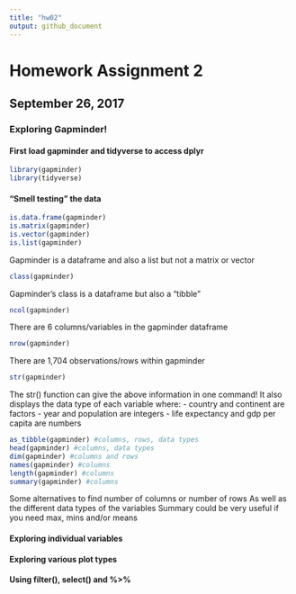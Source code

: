 ```yaml
---
title: "hw02"
output: github_document
---
```


# Homework Assignment 2

## September 26, 2017

### Exploring Gapminder!

#### First load gapminder and tidyverse to access dplyr
```r
library(gapminder)
library(tidyverse)
```

#### "Smell testing" the data
```r
is.data.frame(gapminder)
is.matrix(gapminder)
is.vector(gapminder)
is.list(gapminder)
```
Gapminder is a dataframe and also a list but not a matrix or vector

```r
class(gapminder)
```
Gapminder's class is a dataframe but also a "tibble"

```r
ncol(gapminder)
```
There are 6 columns/variables in the gapminder dataframe

```r
nrow(gapminder)
```
There are 1,704 observations/rows within gapminder

```r
str(gapminder)
```
The str() function can give the above information in one command!
It also displays the data type of each variable where:
- country and continent are factors
- year and population are integers
- life expectancy and gdp per capita are numbers

```r
as_tibble(gapminder) #columns, rows, data types
head(gapminder) #columns, data types
dim(gapminder) #columns and rows
names(gapminder) #columns
length(gapminder) #columns
summary(gapminder) #columns
```
Some alternatives to find number of columns or number of rows
As well as the different data types of the variables
Summary could be very useful if you need max, mins and/or means

#### Exploring individual variables



#### Exploring various plot types



#### Using filter(), select() and %>% 

